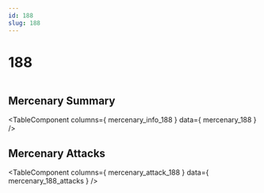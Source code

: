 ```yaml
---
id: 188
slug: 188
---
```



# 188

<div style = {{ display: "flex" }}>
    <Image img={require('@site/static/img/mercenaries/illust/thum_char_view_n_188.jpg')}/>
    
</div>

## Mercenary Summary

<TableComponent
  columns={ mercenary_info_188 }
  data={ mercenary_188 }
/>

## Mercenary Attacks

<TableComponent
  columns={ mercenary_attack_188 }
  data={ mercenary_188_attacks }
/>